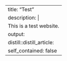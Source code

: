 --
title: "Test"
description: |
  This is a test website.
output:
  distill::distill_article:
    self_contained: false
---
